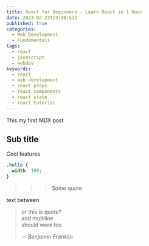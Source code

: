 ```yaml
---
title: React for Beginners - Learn React in 1 Hour
date: 2023-02-23T23:30:53Z
published: true
categories:
  - Web Development
  - Fundamentals
tags:
  - react
  - javascript
  - webdev
keywords:
  - react
  - web development
  - react props
  - react components
  - react state
  - react tutorial
---
```


This my first MDX post

## Sub title

Cool features

```css
.hello {
  width: 100;
}
```

> > > Some quote

text between

> or this is quote?<br/>
> and multiline<br/>
> should work too<br/>
>
> <cite>-- Benjamin Franklin</cite>
